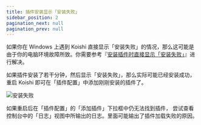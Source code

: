 ```yaml
---
title: 插件安装显示「安装失败」
sidebar_position: 2
pagination_next: null
pagination_prev: null
---
```



<FaqPre />

如果你在 Windows 上遇到 Koishi
直接显示「安装失败」的情况，那么这可能是由于你的电脑环境故障所致。你需要参考『[安装插件时直接显示「安装失败」](/faq/19)』进行解决。

如果插件安装了若干分钟，然后显示「安装失败」，那么实际可能已经安装成功，重启
Koishi 即可在「插件配置」中添加刚刚安装的插件了。

![安装失败](installation-failed.png)

如果重启后在「插件配置」的「添加插件」下拉框中仍无法找到插件，
尝试查看控制台中的「日志」视图中所输出的日志。里面可能输出了插件加载失败的原因。

<FaqPost />
